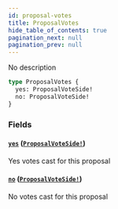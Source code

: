 ```yaml
---
id: proposal-votes
title: ProposalVotes
hide_table_of_contents: true
pagination_next: null
pagination_prev: null
---
```



No description

```graphql
type ProposalVotes {
  yes: ProposalVoteSide!
  no: ProposalVoteSide!
}
```


### Fields

#### [`yes`](#) ([`ProposalVoteSide!`](/docs/testnet/graphql/objects/proposal-vote-side))

Yes votes cast for this proposal


#### [`no`](#) ([`ProposalVoteSide!`](/docs/testnet/graphql/objects/proposal-vote-side))

No votes cast for this proposal




